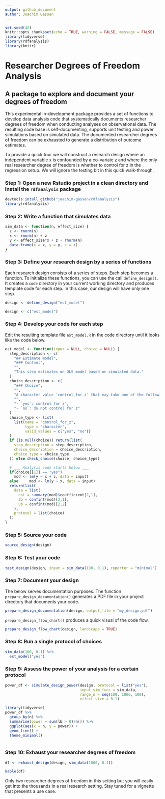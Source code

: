 ```yaml
---
output: github_document
author: Joachim Gassen
---
```


```r
set.seed(42)
knitr::opts_chunk$set(echo = TRUE, warning = FALSE, message = FALSE)
library(tidyverse)
library(rdfanalysis)
library(knitr)
```

# Researcher Degrees of Freedom Analysis

## A package to explore and document your degrees of freedom

This experimental in-development package provides a set of functions 
to develop data analysis code that systematically documents
researcher degrees of freedom when conducting analyses on observational data. 
The resulting code base is self-documenting, 
supports unit testing and power simulations based on simulated data. The 
documented researcher degrees of freedom can be exhausted to generate a 
distribution of outcome estimates.

To provide a quick tour we will construct a research design where an 
independent variable x is confounded by a co-variate z and where the
only real researcher degree of freedom is whether to control for z in the 
regression setup. We will ignore the testing bit in this quick walk-through.


### Step 1: Open a new Rstudio project in a clean directory and install the `rdfanalysis` package

```r
devtools:intall_github("joachim-gassen/rdfanalysis")
library(rdfanalysis)
```


### Step 2: Write a function that simulates data

```r
sim_data <- function(n, effect_size) {
  z <- rnorm(n)
  x <- rnorm(n) + z 
  y <- effect_size*x + z + rnorm(n) 
  data.frame(x = x, y = y, z = z)
}
```


### Step 3: Define your research design by a series of functions

Each research design consists of a series of steps. Each step becomes a
function. To initialize these functions, you can use the call `define_design()`.
It creates a `code` directory in your current working directory and produces 
template code for each step. In this case, our design will have only one step.

```r
design <- define_design("est_model")
```

```r
design <- c("est_model")
```


### Step 4: Develop your code for each step

Edit the resulting template file `est_model.R` in the code directory
until it looks like the code below.

```r
est_model <- function(input = NULL, choice = NULL) {
  step_description <- c(
    "## Estimate model",
    "### Content",
    "",
    "This step estimates on OLS model based on simulated data."
  )
  choice_description <- c(
    "### Choice",
    "",
    "A character value `control_for_z` that may take one of the following values:",
    "",
    "- `yes`: control for z",
    "- `no`: do not control for z"
  )
  choice_type <- list(
    list(name = "control_for_z", 
         type = "character", 
         valid_values = c("yes", "no"))
  )
  if (is.null(choice)) return(list(
    step_description = step_description,
    choice_description = choice_description,
    choice_type = choice_type
  )) else check_choice(choice, choice_type)

  # ___ Analysis code starts below ___
  if(choice[[1]] == "yes") 
    mod <- lm(y ~ x + z, data = input)
  else     mod <- lm(y ~ x, data = input)
  return(list(
    data = list(
      est = summary(mod)$coefficient[2,1],
      lb = confint(mod)[2,1],
      ub = confint(mod)[2,2]
    ),
    protocol = list(choice)
  ))  
} 
```


### Step 5: Source your code

```r
source_design(design)
```


### Step 6: Test your code

```r
test_design(design, input = sim_data(100, 0.1), reporter = "minimal")
```


### Step 7: Document your design

The below serves documentation purposes. The function `prepare_design_documentation()`
generates a PDF file in your project directory that documents your code.

```r
prepare_design_documentation(design, output_file = "my_design.pdf")
```

`prepare_design_flow_chart()` produces a quick visual of the code flow.

```r
prepare_design_flow_chart(design, landscape = TRUE)
```


### Step 8: Run a single protocol of choices

```r
sim_data(100, 0.1) %>%
  est_model("yes")
```


### Step 9: Assess the power of your analysis for a certain protocol

```r
power_df <- simulate_design_power(design, protocol = list("yes"), 
                                  input_sim_func = sim_data, 
                                  range_n = seq(100, 1000, 100),
                                  effect_size = 0.1)

library(tidyverse)
power_df %>%
  group_by(n) %>%
  summarise(power = sum(lb > 0)/n()) %>%
  ggplot(aes(x = n, y = power)) +
  geom_line() + 
  theme_minimal()
  
```


### Step 10: Exhaust your researcher degrees of freedom

```r
df <- exhaust_design(design, sim_data(1000, 0.1)) 
```

```r
kable(df)
```

Only two researcher degrees of freedom in this setting but you will easily get into the thousands in a real research setting. 
Stay tuned for a vignette that presents a use case.
